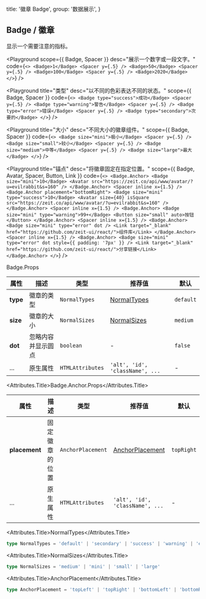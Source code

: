 
  title: '徽章 Badge',
  group: '数据展示',
}

## Badge / 徽章

显示一个需要注意的指标。

<Playground
  scope={{ Badge, Spacer }}
  desc="展示一个数字或一段文字。"
  code={`
  <>
    <Badge>1</Badge> <Spacer y={.5} />
    <Badge>50</Badge> <Spacer y={.5} />
    <Badge>100</Badge> <Spacer y={.5} />
    <Badge>2020</Badge>
  </>
`}
/>

<Playground
  title="类型"
  desc="以不同的色彩表达不同的状态。"
  scope={{ Badge, Spacer }}
  code={`
  <>
    <Badge type="success">成功</Badge> <Spacer y={.5} />
    <Badge type="warning">警告</Badge> <Spacer y={.5} />
    <Badge type="error">错误</Badge> <Spacer y={.5} />
    <Badge type="secondary">次要的</Badge>
  </>
`}
/>

<Playground
  title="大小"
  desc="不同大小的徽章组件。"
  scope={{ Badge, Spacer }}
  code={`
  <>
    <Badge size="mini">极小</Badge> <Spacer y={.5} />
    <Badge size="small">较小</Badge> <Spacer y={.5} />
    <Badge size="medium">中等</Badge> <Spacer y={.5} />
    <Badge size="large">最大</Badge>
  </>
`}
/>

<Playground
  title="锚点"
  desc="将徽章固定在指定位置。"
  scope={{ Badge, Avatar, Spacer, Button, Link }}
  code={`
<>
  <Badge.Anchor>
    <Badge size="mini">10</Badge>
    <Avatar src="https://zeit.co/api/www/avatar/?u=evilrabbit&s=160" />
  </Badge.Anchor>
  <Spacer inline x={1.5} />
  <Badge.Anchor placement="bottomRight">
    <Badge size="mini" type="success">10</Badge>
    <Avatar size={40} isSquare src="https://zeit.co/api/www/avatar/?u=evilrabbit&s=160" />
  </Badge.Anchor>
  <Spacer inline x={1.5} />
  <Badge.Anchor>
    <Badge size="mini" type="warning">99+</Badge>
    <Button size="small" auto>按钮</Button>
  </Badge.Anchor>
  <Spacer inline x={1.5} />
  <Badge.Anchor>
    <Badge size="mini" type="error" dot />
    <Link target="_blank" href="https://github.com/zeit-ui/react/">组件库</Link>
  </Badge.Anchor>
  <Spacer inline x={1.5} />
  <Badge.Anchor>
    <Badge size="mini" type="error" dot style={{ padding: '7px' }} />
    <Link target="_blank" href="https://github.com/zeit-ui/react/">分享链接</Link>
  </Badge.Anchor>
</>
`}
/>

<Attributes edit="/pages/zh-cn/components/badge.mdx">
<Attributes.Title>Badge.Props</Attributes.Title>

| 属性     | 描述               | 类型             | 推荐值                          | 默认      |
| -------- | ------------------ | ---------------- | ------------------------------- | --------- |
| **type** | 徽章的类型         | `NormalTypes`    | [NormalTypes](#normaltypes)     | `default` |
| **size** | 徽章的大小         | `NormalSizes`    | [NormalSizes](#normalsizes)     | `medium`  |
| **dot**  | 忽略内容并显示圆点 | `boolean`        | -                               | `false`   |
| ...      | 原生属性           | `HTMLAttributes` | `'alt', 'id', 'className', ...` | -         |

<Attributes.Title>Badge.Anchor.Props</Attributes.Title>

| 属性          | 描述           | 类型              | 推荐值                              | 默认       |
| ------------- | -------------- | ----------------- | ----------------------------------- | ---------- |
| **placement** | 固定徽章的位置 | `AnchorPlacement` | [AnchorPlacement](#anchorplacement) | `topRight` |
| ...           | 原生属性       | `HTMLAttributes`  | `'alt', 'id', 'className', ...`     | -          |

<Attributes.Title>NormalTypes</Attributes.Title>

```ts
type NormalTypes = 'default' | 'secondary' | 'success' | 'warning' | 'error'
```

<Attributes.Title>NormalSizes</Attributes.Title>

```ts
type NormalSizes = 'medium' | 'mini' | 'small' | 'large'
```

<Attributes.Title>AnchorPlacement</Attributes.Title>

```ts
type AnchorPlacement = 'topLeft' | 'topRight' | 'bottomLeft' | 'bottomRight'
```

</Attributes>


